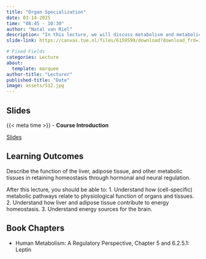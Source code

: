 ```yaml
---
title: "Organ Specialization"
date: 03-14-2025
time: "08:45 - 10:30"
author: "Natal van Riel"
description: "In this lecture, we will discuss metabolism and metabolic function of organs and tissues, especially the liver and adipose tissue."
slide-link: https://canvas.tue.nl/files/6159599/download?download_frd=1

# Fixed Fields
categories: Lecture
about:
  template: marquee
author-title: "Lecturer"
published-title: "Date"
image: assets/512.jpg
---
```


## Slides
::: slide-deck
{{< meta time >}} - **Course Introduction**

::: slides
[Slides]({{< meta slide-link >}})
:::
:::

## Learning Outcomes

::: {.callout-important title="Principal Learning Outcome 4"}
Describe the function of the liver, adipose tissue, and other metabolic tissues in retaining homeostasis through hormonal and neural regulation.
:::

After this lecture, you should be able to:
1.  Understand how (cell-specific) metabolic pathways relate to physiological function of organs and tissues.
2.  Understand how liver and adipose tissue contribute to energy homeostasis.
3.  Understand energy sources for the brain.

## Book Chapters

- Human Metabolism: A Regulatory Perspective, Chapter 5 and 6.2.5.1: Leptin

